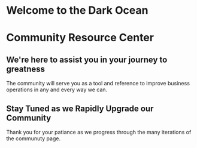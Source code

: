 # **Welcome to the Dark Ocean**
# **Community Resource Center**

## **We're here to assist you in your journey to greatness**

The community will serve you as a tool and reference to improve business operations in any and every way we can.

## **Stay Tuned as we Rapidly Upgrade our Community**

Thank you for your patiance as we progress through the many iterations of the communuty page.